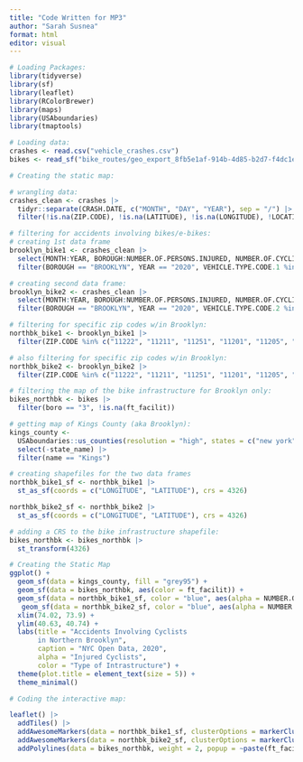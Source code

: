 ```yaml
---
title: "Code Written for MP3"
author: "Sarah Susnea"
format: html
editor: visual
---
```


```r
# Loading Packages: 
library(tidyverse)
library(sf)
library(leaflet)
library(RColorBrewer)
library(maps)
library(USAboundaries)
library(tmaptools)
```

```r
# Loading data: 
crashes <- read.csv("vehicle_crashes.csv")
bikes <- read_sf("bike_routes/geo_export_8fb5e1af-914b-4d85-b2d7-f4dc1ece90d0.shp")
```

```r

# Creating the static map: 

# wrangling data: 
crashes_clean <- crashes |> 
  tidyr::separate(CRASH.DATE, c("MONTH", "DAY", "YEAR"), sep = "/") |> 
  filter(!is.na(ZIP.CODE), !is.na(LATITUDE), !is.na(LONGITUDE), !LOCATION == "(0.0, 0.0)")
```

```r
# filtering for accidents involving bikes/e-bikes: 
# creating 1st data frame
brooklyn_bike1 <- crashes_clean |>
  select(MONTH:YEAR, BOROUGH:NUMBER.OF.PERSONS.INJURED, NUMBER.OF.CYCLIST.INJURED, CONTRIBUTING.FACTOR.VEHICLE.1:CONTRIBUTING.FACTOR.VEHICLE.2, COLLISION_ID:VEHICLE.TYPE.CODE.2) |> 
  filter(BOROUGH == "BROOKLYN", YEAR == "2020", VEHICLE.TYPE.CODE.1 %in% c( "Bike", "E-Bike"), !VEHICLE.TYPE.CODE.2 == "")
```

```r
# creating second data frame: 
brooklyn_bike2 <- crashes_clean |>
  select(MONTH:YEAR, BOROUGH:NUMBER.OF.PERSONS.INJURED, NUMBER.OF.CYCLIST.INJURED, CONTRIBUTING.FACTOR.VEHICLE.1:CONTRIBUTING.FACTOR.VEHICLE.2, COLLISION_ID:VEHICLE.TYPE.CODE.2) |> 
  filter(BOROUGH == "BROOKLYN", YEAR == "2020", VEHICLE.TYPE.CODE.2 %in% c("Bike", "E-Bike"))
```

```r
# filtering for specific zip codes w/in Brooklyn: 
northbk_bike1 <- brooklyn_bike1 |> 
  filter(ZIP.CODE %in% c("11222", "11211", "11251", "11201", "11205", "11217", "11231", "11215", "11226", "11225", "11213", "11233", "11221", "11237", "11206", "11216", "11238")

# also filtering for specific zip codes w/in Brooklyn: 
northbk_bike2 <- brooklyn_bike2 |> 
  filter(ZIP.CODE %in% c("11222", "11211", "11251", "11201", "11205", "11217", "11231", "11215", "11226", "11225", "11213", "11233", "11221", "11237", "11206", "11216", "11238") 
```

```r
# filtering the map of the bike infrastructure for Brooklyn only: 
bikes_northbk <- bikes |> 
  filter(boro == "3", !is.na(ft_facilit))

# getting map of Kings County (aka Brooklyn): 
kings_county <- 
  USAboundaries::us_counties(resolution = "high", states = c("new york")) |> 
  select(-state_name) |> 
  filter(name == "Kings")
```

```r
# creating shapefiles for the two data frames 
northbk_bike1_sf <- northbk_bike1 |> 
  st_as_sf(coords = c("LONGITUDE", "LATITUDE"), crs = 4326)

northbk_bike2_sf <- northbk_bike2 |> 
  st_as_sf(coords = c("LONGITUDE", "LATITUDE"), crs = 4326)

# adding a CRS to the bike infrastructure shapefile: 
bikes_northbk <- bikes_northbk |> 
  st_transform(4326)
```

```r
# Creating the Static Map
ggplot() +  
  geom_sf(data = kings_county, fill = "grey95") +
  geom_sf(data = bikes_northbk, aes(color = ft_facilit)) +
  geom_sf(data = northbk_bike1_sf, color = "blue", aes(alpha = NUMBER.OF.CYCLIST.INJURED)) +
   geom_sf(data = northbk_bike2_sf, color = "blue", aes(alpha = NUMBER.OF.CYCLIST.INJURED)) +
  xlim(74.02, 73.9) + 
  ylim(40.63, 40.74) +
  labs(title = "Accidents Involving Cyclists
       in Northern Brooklyn",
       caption = "NYC Open Data, 2020",
       alpha = "Injured Cyclists",
       color = "Type of Intrastructure") +
  theme(plot.title = element_text(size = 5)) +
  theme_minimal() 
```

```r
# Coding the interactive map: 

leaflet() |> 
  addTiles() |> 
  addAwesomeMarkers(data = northbk_bike1_sf, clusterOptions = markerClusterOptions(), popup = ~paste(VEHICLE.TYPE.CODE.1, VEHICLE.TYPE.CODE.2, sep = ", ")) |> 
  addAwesomeMarkers(data = northbk_bike2_sf, clusterOptions = markerClusterOptions(), popup = ~paste(VEHICLE.TYPE.CODE.1, VEHICLE.TYPE.CODE.2, sep = ", ")) |> 
  addPolylines(data = bikes_northbk, weight = 2, popup = ~paste(ft_facilit)) 
```
